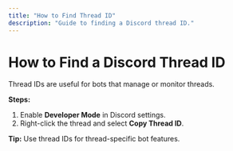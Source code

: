 ```yaml
---
title: "How to Find Thread ID"
description: "Guide to finding a Discord thread ID."
---
```


# How to Find a Discord Thread ID

Thread IDs are useful for bots that manage or monitor threads.

**Steps:**

1. Enable **Developer Mode** in Discord settings.
2. Right-click the thread and select **Copy Thread ID**.

**Tip:** Use thread IDs for thread-specific bot features.
